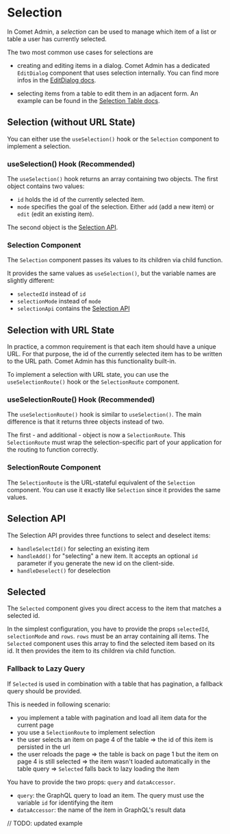 
<Meta title="Docs/Components/Selection" />

# Selection

In Comet Admin, a _selection_ can be used to manage which item of a list or table a user has currently selected.

The two most common use cases for selections are

-   creating and editing items in a dialog.
    Comet Admin has a dedicated `EditDialog` component that uses selection internally.
    You can find more infos in the [EditDialog docs](/story/docs-components-edit-dialog--page#editdialog-and-table).

-   selecting items from a table to edit them in an adjacent form.
    An example can be found in the [Selection Table docs](/story/docs-components-table-selection-table--page).

## Selection (without URL State)

You can either use the `useSelection()` hook or the `Selection` component to implement a selection.

### useSelection() Hook (Recommended)

The `useSelection()` hook returns an array containing two objects.
The first object contains two values:

-   `id` holds the id of the currently selected item.
-   `mode` specifies the goal of the selection. Either `add` (add a new item) or `edit` (edit an existing item).

The second object is the [Selection API](#selection-api).

<Canvas>
    <Story id="stories-components-selection-useselection-hook--useselection-hook" />
</Canvas>

### Selection Component

The `Selection` component passes its values to its children via child function.

It provides the same values as `useSelection()`, but the variable names are slightly different:

-   `selectedId` instead of `id`
-   `selectionMode` instead of `mode`
-   `selectionApi` contains the [Selection API](#selection-api)

<Canvas>
    <Story id="stories-components-selection-selection-component--selection-component" />
</Canvas>

## Selection with URL State

In practice, a common requirement is that each item should have a unique URL.
For that purpose, the id of the currently selected item has to be written to the URL path.
Comet Admin has this functionality built-in.

To implement a selection with URL state, you can use the `useSelectionRoute()` hook or the `SelectionRoute` component.

### useSelectionRoute() Hook (Recommended)

The `useSelectionRoute()` hook is similar to `useSelection()`.
The main difference is that it returns three objects instead of two.

The first - and additional - object is now a `SelectionRoute`.
This `SelectionRoute` must wrap the selection-specific part of your application for the routing to function correctly.

<Canvas>
    <Story id="stories-components-selection-useselectionroute-hook--useselectionroute-hook" />
</Canvas>

### SelectionRoute Component

The `SelectionRoute` is the URL-stateful equivalent of the `Selection` component.
You can use it exactly like `Selection` since it provides the same values.

<Canvas>
    <Story id="stories-components-selection-selectionroute-component--selectionroute-component" />
</Canvas>

## Selection API

The Selection API provides three functions to select and deselect items:

-   `handleSelectId()` for selecting an existing item
-   `handleAdd()` for "selecting" a new item. It accepts an optional `id` parameter if you generate the new id on the client-side.
-   `handleDeselect()` for deselection

## Selected

The `Selected` component gives you direct access to the item that matches a selected id.

In the simplest configuration, you have to provide the props `selectedId`, `selectionMode` and `rows`.
`rows` must be an array containing all items.
The `Selected` component uses this array to find the selected item based on its id.
It then provides the item to its children via child function.

<Canvas>
    <Story id="stories-components-selection-selected--selected" />
</Canvas>

### Fallback to Lazy Query

If `Selected` is used in combination with a table that has pagination, a fallback query should be provided.

This is needed in following scenario:

-   you implement a table with pagination and load all item data for the current page
-   you use a `SelectionRoute` to implement selection
-   the user selects an item on page 4 of the table
    => the id of this item is persisted in the url
-   the user reloads the page
    => the table is back on page 1 but the item on page 4 is still selected
    => the item wasn't loaded automatically in the table query
    => `Selected` falls back to lazy loading the item

You have to provide the two props: `query` and `dataAccessor`.

-   `query`: the GraphQL query to load an item. The query must use the variable `id` for identifying the item
-   `dataAccessor`: the name of the item in GraphQL's result data

// TODO: updated example

<Canvas>
    <Story id="stories-components-selection-async-selected--async-selected" />
</Canvas>
